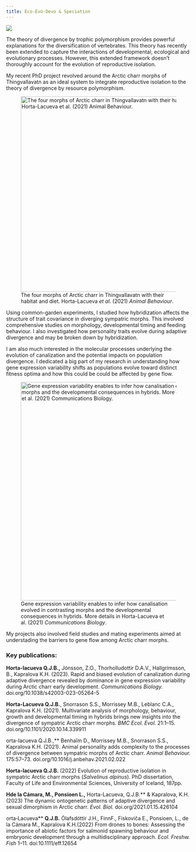 ---
title: Eco-Evo-Devo & Speciation
---

::: column-page
![](images/char-pictures.png)
:::

The theory of divergence by trophic polymorphism provides powerful explanations for the diversification of vertebrates. This theory has recently been extended to capture the interactions of developmental, ecological and evolutionary processes. However, this extended framework doesn't thoroughly account for the evolution of reproductive isolation.

My recent PhD project revolved around the Arctic charr morphs of Thingvallavatn as an ideal system to integrate reproductive isolation to the theory of divergence by resource polymorphism.

![The four morphs of Arctic charr in Thingvallavatn with their habitat and diet. Horta-Lacueva *et al*. (2021) *Animal Behaviour*.](images/charr-morphs.jpg){fig-align="center" width="533"}

Using common-garden experiments, I studied how hybridization affects the structure of trait covariance in diverging sympatric morphs. This involved comprehensive studies on morphology, developmental timing and feeding behaviour. I also investigated how personality traits evolve during adaptive divergence and may be broken down by hybridization.

I am also much interested in the molecular processes underlying the evolution of canalization and the potential impacts on population divergence. I dedicated a big part of my research in understanding how gene expression variability shifts as populations evolve toward distinct fitness optima and how this could be could be affected by gene flow.

![Gene expression variability enables to infer how canalisation evolved in contrasting morphs and the developmental consequences in hybrids. More details in Horta-Lacueva et al. (2021) *Communications Biology*.](images/char2.png){width="596"}

My projects also involved field studies and mating experiments aimed at understading the barriers to gene flow among Arctic charr morphs.

### Key publications:

**Horta-lacueva Q.J.B.,** Jónsson, Z.O., Thorholludottir D.A.V., Hallgrímsson, B., Kapralova K.H. (2023). Rapid and biased evolution of canalization during adaptive divergence revealed by dominance in gene expression variability during Arctic charr early development. *Communications Biology.* doi.org/10.1038/s42003-023-05264-5

**Horta-Lacueva Q.J.B.**, Snorrason S.S., Morrissey M.B., Leblanc C.A., Kapralova K.H. (2021). Multivariate analysis of morphology, behaviour, growth and developmental timing in hybrids brings new insights into the divergence of sympatric Arctic charr morphs. *BMC Ecol. Evol.* 21:1--15. doi.org/10.1101/2020.10.14.339911

orta-lacueva Q.J.B.,\*\* Benhaïm D., Morrissey M.B., Snorrason S.S., Kapralova K.H. (2021). Animal personality adds complexity to the processes of divergence between sympatric morphs of Arctic charr. *Animal Behaviour.* 175:57--73. doi.org/10.1016/j.anbehav.2021.02.022

**Horta-lacueva Q.J.B.** (2022) Evolution of reproductive isolation in sympatric Arctic charr morphs (*Salvelinus alpinus*). PhD dissertation, Faculty of Life and Environmental Sciences, University of Iceland, 187pp.

**Hde la Cámara, M., Ponsioen L.,** Horta-Lacueva, Q.J.B.\*\* & Kapralova, K.H. (2023) The dynamic ontogenetic patterns of adaptive divergence and sexual dimorphism in Arctic charr. *Evol. Biol.* doi.org/2021.01.15.426104

orta‐Lacueva\*\* **Q.J.B.** Ólafsdóttir J.H., FinnF., Fiskoviča E., Ponsioen, L., de la Cámara M., Kapralova K.H.(2022) From drones to bones: Assessing the importance of abiotic factors for salmonid spawning behaviour and embryonic development through a multidisciplinary approach. *Ecol. Freshw. Fish* 1--11. doi:10.1111/eff.12654
